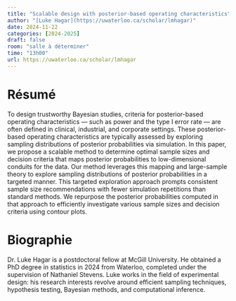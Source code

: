 ```yaml
---
title: "Scalable design with posterior-based operating characteristics"
author: "[Luke Hagar](https://uwaterloo.ca/scholar/lmhagar)"
date: 2024-11-22
categories: [2024-2025]
draft: false
room: "salle à déterminer"
time: "13h00"
url: https://uwaterloo.ca/scholar/lmhagar
---
```


# Résumé



To design trustworthy Bayesian studies, criteria for posterior-based operating characteristics --- such as power and the type I error rate --- are often defined in clinical, industrial, and corporate settings. These posterior-based operating characteristics are typically assessed by exploring sampling distributions of posterior probabilities via simulation. In this paper, we propose a scalable method to determine optimal sample sizes and decision criteria that maps posterior probabilities to low-dimensional conduits for the data. Our method leverages this mapping and large-sample theory to explore sampling distributions of posterior probabilities in a targeted manner. This targeted exploration approach prompts consistent sample size recommendations with fewer simulation repetitions than standard methods. We repurpose the posterior probabilities computed in that approach to efficiently investigate various sample sizes and decision criteria using contour plots.

# Biographie

Dr. Luke Hagar is a postdoctoral fellow at McGill University. He obtained a PhD degree in statistics in 2024 from Waterloo, completed under the supervision of Nathaniel Stevens. Luke works in the field of experimental design: his research interests revolve around  efficient sampling techniques, hypothesis testing, Bayesian methods, and computational inference.
